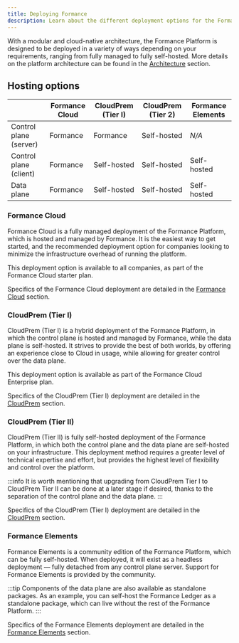 ```yaml
---
title: Deploying Formance
description: Learn about the different deployment options for the Formance Platform.
---
```


With a modular and cloud-native architecture, the Formance Platform is designed to be deployed in a variety of ways depending on your requirements, ranging from fully managed to fully self-hosted. More details on the platform architecture can be found in the [Architecture](/stack/architecture) section.

## Hosting options

|                        | Formance Cloud | CloudPrem (Tier I)     | CloudPrem (Tier 2)     | Formance Elements      |
|------------------------|----------------|------------------------|------------------------|------------------------|
| Control plane (server) | Formance       | Formance               | Self-hosted            | _N/A_                  |
| Control plane (client) | Formance       | Self-hosted            | Self-hosted            | Self-hosted            |
| Data plane             | Formance       | Self-hosted            | Self-hosted            | Self-hosted            |

### Formance Cloud

Formance Cloud is a fully managed deployment of the Formance Platform, which is hosted and managed by Formance. It is the easiest way to get started, and the recommended deployment option for companies looking to minimize the infrastructure overhead of running the platform.

This deployment option is available to all companies, as part of the Formance Cloud starter plan.

Specifics of the Formance Cloud deployment are detailed in the [Formance Cloud](/deployment/cloud/intro) section.

### CloudPrem (Tier I)

CloudPrem (Tier I) is a hybrid deployment of the Formance Platform, in which the control plane is hosted and managed by Formance, while the data plane is self-hosted. It strives to provide the best of both worlds, by offering an experience close to Cloud in usage, while allowing for greater control over the data plane.

This deployment option is available as part of the Formance Cloud Enterprise plan.

Specifics of the CloudPrem (Tier I) deployment are detailed in the [CloudPrem](/deployment/cloudprem/private-regions) section.

### CloudPrem (Tier II)

CloudPrem (Tier II) is fully self-hosted deployment of the Formance Platform, in which both the control plane and the data plane are self-hosted on your infrastructure. This deployment method requires a greater level of technical expertise and effort, but provides the highest level of flexibility and control over the platform.

:::info
It is worth mentioning that upgrading from CloudPrem Tier I to CloudPrem Tier II can be done at a later stage if desired, thanks to the separation of the control plane and the data plane.
:::

Specifics of the CloudPrem (Tier I) deployment are detailed in the [CloudPrem](/deployment/cloudprem/private-regions) section.

### Formance Elements

Formance Elements is a community edition of the Formance Platform, which can be fully self-hosted. When deployed, it will exist as a headless deployment — fully detached from any control plane server. Support for Formance Elements is provided by the community.

:::tip
Components of the data plane are also available as standalone packages. As an example, you can self-host the Formance Ledger as a standalone package, which can live without the rest of the Formance Platform.
:::

Specifics of the Formance Elements deployment are detailed in the [Formance Elements](/deployment/elements/intro) section.
